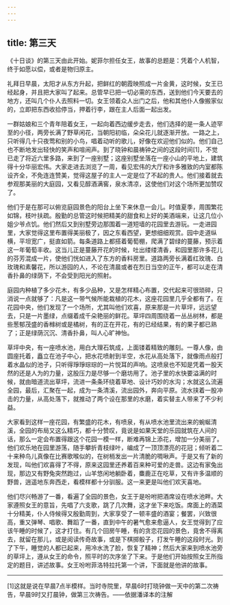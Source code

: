 ```yaml
---
---
---
```

title: 第三天
---



《十日谈》的第三天由此开始。妮菲尔担任女王，故事的总题是：凭着个人机智，终于如愿以偿，或者是物归原主。





礼拜日早晨，太阳才从东方升起，把鲜红的朝霞映照成一片金黄，这时候，女王已经起身，并且把大家叫了起来。总管早已把一切必需的东西，送到他们今天要去的地方，还叫几个仆人去照料一切。女王领着众人出门之后，他和其他仆人像搬家似的，立即把东西收拾停当，押着行李，跟在主人后面一起出发。

一群姑娘和三个青年陪着女王，一起向着西边缓步走去，他们选择的是一条人迹罕至的小径，两旁长满了野草闲花，当朝阳初临，朵朵花儿就逐渐开放。一路之上，只听得几十只夜莺和别的小鸟，唱着动听的歌儿，好像在欢迎他们似的。他们自己也不断地发出轻快的笑声和喧闹声。到了晓钟和晨祷钟之间的这段时间[1]，不觉已走了将近六里多路，来到了一座别墅；这座别墅坐落在一座小山的平地上，建筑得十分华丽宏伟。大家走进去浏览了一周，看见宏伟的大厅和许多雅致的内室都陈设齐全，不免连连赞美，觉得这屋子的主人一定是位了不起的贵人。他们接着就去参观那美丽的大庭园，又看见醇酒满窖，泉水清凉，这使他们对这个场所更加赞叹了。

他们于是在那可以俯览庭园景色的阳台上坐下来休息一会儿。时值夏季，周围繁花如锦，枝叶扶疏。殷勤的总管这时候把精美的甜食和上好的美酒端来，让这几位小姐少爷点饥。他们然后又到别墅旁边那围着一道短墙的花园里去游玩。一走进园里，大家觉得这里布置得美丽极了，因之东看西望，更想细细观赏。园中走道纵横，平坦宽广，挺直如箭。每条道路上都搭着葡萄棚，爬满了碧绿的蔓藤，预示着这一年葡萄丰收。这当儿正是蔓藤开花的时候，吐出缕缕清香，和园里那许多花儿的芬芳混成一片，使他们恍如进入了东方的香料房里。道路两旁长满着红玫瑰、白玫瑰和素馨花，所以游园的人，不论在清晨或者在烈日当空的正午，都可以走在清香扑鼻的绿荫下，不会受到阳光的照射。

庭园内种植了多少花木，有多少品种，又是怎样精心布置，交代起来可很琐碎，只消说一点就够了：凡是这一带气候所能栽植的花木，这座花园里几乎全都有了。在花园中央，他们发现了一个场所，尤其叫他们欢喜，原来那是一片草坪，远远望去，只是一片墨绿，点缀着成千朵艳丽的鲜花。草坪四周围绕着一丛丛树林，都是些葱郁茂盛的香橼树或是橘树，有的正在开花，有的已经结果，有的果子都已熟了；正是绿荫沉沉、清香扑鼻，叫人心旷神怡。

草坪中央，有一座喷水池，用白大理石筑成，上面镂着精致的雕刻。一尊人像，由圆座托着，矗立在池子中心，把水花喷射到半空，水花从高处落下，就像雨点般打着水晶似的池子，只听得琤琤琮琮的一片悦耳的声响。这喷泉也不知是凭着一股天然的还是人为的力量，这股压力是尽够一个磨坊用了。池子里的水快要溢满的时候，就由暗道流出草坪，流进一条条环绕着草地、设计巧妙的水沟；水就这么流遍全园，最后，汇聚在一起，成为一条清溪，流出园外，奔向平原。流水挟着一股冲击的力量，从高处落下，就推动了两个设在那里的水磨，着实替主人带来了不少利益。

大家看到这样一座花园，有繁盛的花木，有喷泉，有从喷水池里流出来的蜿蜒清溪，全园的布局又这么精巧，都十分赞叹，竟说是如果天堂的乐园就筑在人间的话，那么一定会布置得跟这个花园一模一样，断难再锦上添花，增加一分美丽了。他们欢乐地在园里游荡，随手攀折青枝绿叶，编成了一顶顶漂亮的花冠；倾听着二十来种鸟儿真像在比赛歌喉似的，在树梢发出一片清脆的啁啾声。于是又有了新的发现，叫他们欢喜得了不得，原来这园里还养着百来种可爱的走兽。这边有家兔出现，那边又有野兔突然跑过，山羊悠闲地躺卧着，麋鹿正在吃草，又有许多温顺的野兽，逍遥地东奔西走，看模样都十分驯服。这一来更是叫他们欢天喜地。

他们尽兴畅游了一番，看遍了全园的景色，女王于是吩咐把酒席设在喷水池畔。大家遵照女王的意旨，先唱了六支歌，跳了几次舞，这才坐下来吃饭。席面上的酒菜十分精美，仆人侍候得又殷勤周到，大家享受了一顿丰盛的酒宴；餐罢，兴致很高，重又弹琴、唱歌、舞蹈了一番，直到中午的暑气愈来愈逼人，女王觉得到了应该午睡的时候了，这才打住。有几个回房午睡，有的贪恋花园的景色，竟舍不得离去，就留在那儿，或是阅读传奇故事，或是下棋掷骰子，打发午睡的这段时光。到了下午，睡觉的人都已起来，用冷水洗了脸，恢复了精神；然后大家来到喷水池旁的草坪上，遵从女王的命令，照平时的次序坐了下来。于是他们开始按照女王所指定的题目，讲述故事。女王吩咐菲洛特拉托第一个讲，下面就是他讲的故事。



* * *



[1]这就是说在早晨7点半模样。当时寺院里，早晨6时打晓钟做一天中的第二次祷告，早晨9时又打晨钟，做第三次祷告。——依据潘译本的注解


